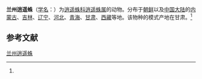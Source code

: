 {{Speciesbox
| name = 兰州逍遥蛛
| status = 
| status_system = 
| image = 
| genus = Philodromus
| species = lanchouensis
| authority = (Schenkel, 1937)<ref name='id14482'>{{cite web| url =http://www.bioinfo.cn/db05/BjdwSpecies.php?action=view&id=14482| title =兰州逍遥蛛| work =《中国动物物种编目数据库》| publisher =中国科学院微生物研究所| author =中国科学院动物研究所| accessdate =2009-04-28| deadurl =yes| archiveurl =https://web.archive.org/web/20160305105857/http://www.bioinfo.cn/db05/BjdwSpecies.php?action=view&id=14482| archivedate =2016-03-05}}</ref>
}}

'''兰州逍遥蛛'''（[[学名|学名]]：{{lang|la|''Philodromus lanchouensis''}}）为[[逍遥蛛科|逍遥蛛科]][[逍遥蛛属|逍遥蛛属]]的动物。分布于[[朝鲜|朝鲜]]以及[[中国大陆|中国大陆]]的[[内蒙古|内蒙古]]、[[吉林|吉林]]、[[辽宁|辽宁]]、[[河北|河北]]、[[青海|青海]]、[[甘肃|甘肃]]、[[西藏|西藏]]等地。该物种的模式产地在甘肃。<ref name='id14482'/>

== 参考文献 ==
{{reflist}}

{{Wikispecies|Philodromus lanchouensis}}

[[Category:逍遥蛛属|兰州逍遥蛛]]


{{蜘蛛小作品}}